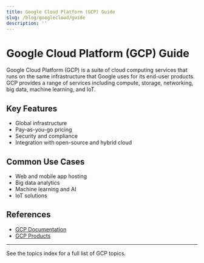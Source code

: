```yaml
---
title: Google Cloud Platform (GCP) Guide
slug: /blog/googlecloud/guide
description: ''
---
```

# Google Cloud Platform (GCP) Guide

Google Cloud Platform (GCP) is a suite of cloud computing services that runs on the same infrastructure that Google uses for its end-user products. GCP provides a range of services including compute, storage, networking, big data, machine learning, and IoT.

## Key Features
- Global infrastructure
- Pay-as-you-go pricing
- Security and compliance
- Integration with open-source and hybrid cloud

## Common Use Cases
- Web and mobile app hosting
- Big data analytics
- Machine learning and AI
- IoT solutions

## References
- [GCP Documentation](https://cloud.google.com/docs)
- [GCP Products](https://cloud.google.com/products)

---

See the topics index for a full list of GCP topics.

